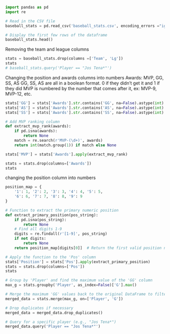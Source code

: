 

```python
import pandas as pd
import re

# Read in the CSV file
baseball_stats = pd.read_csv('baseball_stats.csv', encoding_errors ="ignore")

# Display the first few rows of the dataframe
baseball_stats.head()
```


Removing the team and league columns 


```python
stats = baseball_stats.drop(columns =['Team', 'Lg'])
stats
# baseball_stats.query('Player == "Jos Tena*"')
```



Changing the position and awards columns into numbers
Awards: MVP, GG, SS, AS
GG, SS, AS are all in a boolean format. 0 if they didn't get it and 1 if they did
MVP is numbered by the number that comes after it, ex: MVP-9, MVP-12, etc.

```python
stats['GG'] = stats['Awards'].str.contains('GG', na=False).astype(int)
stats['AS'] = stats['Awards'].str.contains('AS', na=False).astype(int)
stats['SS'] = stats['Awards'].str.contains('SS', na=False).astype(int)

# Add MVP ranking column
def extract_mvp_rank(awards):
    if pd.isna(awards):
        return None
    match = re.search(r'MVP-(\d+)', awards)
    return int(match.group(1)) if match else None

stats['MVP'] = stats['Awards'].apply(extract_mvp_rank)

stats = stats.drop(columns=['Awards'])
stats
```


changing the position column into numbers 

```python
position_map = {
    '1': 1, '2': 2, '3': 3, '4': 4, '5': 5,
    '6': 6, '7': 7, '8': 8, '9': 9
}

# Function to extract the primary numeric position
def extract_primary_position(pos_string):
    if pd.isna(pos_string):
        return None
    # Find all digits 1-9
    digits = re.findall(r'[1-9]', pos_string)
    if not digits:
        return None
    return position_map[digits[0]]  # Return the first valid position number

# Apply the function to the 'Pos' column
stats['Position'] = stats['Pos'].apply(extract_primary_position)
stats = stats.drop(columns=['Pos'])
stats
```



```python
# Group by 'Player' and find the maximum value of the 'GG' column
max_g = stats.groupby('Player', as_index=False)['G'].max()

# Merge the maximum 'GG' values back to the original DataFrame to filter rows
merged_data = stats.merge(max_g, on=['Player', 'G'])

# Drop duplicates if necessary
merged_data = merged_data.drop_duplicates()

# Query for a specific player (e.g., "Jos Tena*")
merged_data.query('Player == "Jos Tena*"')
```